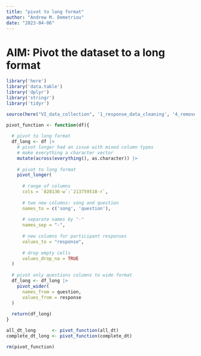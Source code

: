 ```yaml
---
title: "pivot to long format"
author: "Andrew M. Demetriou"
date: "2023-04-06"
---
```


# AIM: Pivot the dataset to a long format

```r
library('here')
library('data.table')
library('dplyr')
library('stringr')
library('tidyr')

source(here("VI_data_collection", '1_response_data_cleaning', '4_remove_duplicates_1.2.R'))
```

```r
pivot_function <- function(df){
  
  # pivot to long format
  df_long <- df |>
    # pivot longer had an issue with mixed column types
    # make everything a character vector
    mutate(across(everything(), as.character)) |>
  
    # pivot to long format
    pivot_longer(
    
      # range of columns
      cols = `828136-w`:`213759518-r`, 
  
      # two new columns: song and question
      names_to = c('song', 'question'),
  
      # separate names by "-"
      names_sep = "-", 
  
      # new columns for participant responses
      values_to = "response", 
  
      # drop empty cells
      values_drop_na = TRUE
  )
  
  # pivot only questions columns to wide format
  df_long <- df_long |> 
    pivot_wider(
      names_from = question, 
      values_from = response
  )
  
  return(df_long)
}
```

```r
all_dt_long      <- pivot_function(all_dt)
complete_dt_long <- pivot_function(complete_dt)
```


```r
rm(pivot_function)
```


